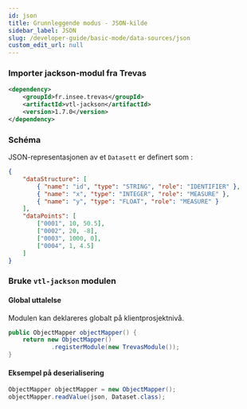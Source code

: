 ```yaml
---
id: json
title: Grunnleggende modus - JSON-kilde
sidebar_label: JSON
slug: /developer-guide/basic-mode/data-sources/json
custom_edit_url: null
---
```


### Importer jackson-modul fra Trevas

```xml
<dependency>
    <groupId>fr.insee.trevas</groupId>
    <artifactId>vtl-jackson</artifactId>
    <version>1.7.0</version>
</dependency>
```

### Schéma

JSON-representasjonen av et `Datasett` er definert som :

```json
{
	"dataStructure": [
		{ "name": "id", "type": "STRING", "role": "IDENTIFIER" },
		{ "name": "x", "type": "INTEGER", "role": "MEASURE" },
		{ "name": "y", "type": "FLOAT", "role": "MEASURE" }
	],
	"dataPoints": [
		["0001", 10, 50.5],
		["0002", 20, -8],
		["0003", 1000, 0],
		["0004", 1, 4.5]
	]
}
```

### Bruke `vtl-jackson` modulen

#### Global uttalelse

Modulen kan deklareres globalt på klientprosjektnivå.

```java
public ObjectMapper objectMapper() {
    return new ObjectMapper()
            .registerModule(new TrevasModule());
}
```

#### Eksempel på deserialisering

```java
ObjectMapper objectMapper = new ObjectMapper();
objectMapper.readValue(json, Dataset.class);
```
